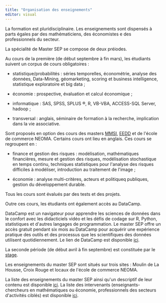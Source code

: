 ```yaml
---
title: "Organisation des enseignements"
editor: visual
---
```


La formation est pluridisciplinaire. Les enseignements sont dispensés à parts égales par des mathématiciens, des économistes e des professionnels du secteur.

La spécialité de Master SEP se compose de deux préiodes.

Au cours de la première (de début septembre à fin mars), les étudiants suivent un corpus de cours obligatoires :

-   statistique/probabilités : séries temporelles, économétrie, analyse des données, Data-Mining, géomarketing, scoring et business intelligence, statistique exploratoire et big data ;

-   économie : prospective, évaluation et calcul économique ;

-   informatique : SAS, SPSS, SPLUS ®, R, VB-VBA, ACCESS-SQL Server, hadoop ;

-   transversal : anglais, séminaire de formation à la recherche, implication dans la vie associative.

Sont proposés en option des cours des masters [MMSI](http://mathinfo.univ-reims.fr/MMSI/), [EEDD](http://espadd.fr/la-specialite-eedd/) et de l\'école de commerce NEOMA. Certains cours ont lieu en anglais. Ces cours se regroupent en :

-   finance et gestion des risques : modélisation, mathématiques financières, mesure et gestion des risques, modélisation stochastique en temps continu, techniques statistiques pour l\'analyse des risques difficiles à modéliser, introduction au traitement de l\'image ;

-   économie : analyse multi-critères, acteurs et politiqueq publiques, gestion du développement durable.

Tous les cours sont évalués par des tests et des projets.

Outre ces cours, les étudiants ont également accès au DataCamp.

DataCamp est un navigateur pour apprendre les sciences de données dans le confort avec les didacticiels vidéo et les défis de codage sur R, Python, statistiques et d\'autres langages de programmation. Le master SEP offre un accès gratuit pendant six mois au DataCamp pour acquérir une expérience pratique des outils et des processus que les scientifiques des données utilisent quotidiennement. Le lien de DataCamp est disponible [ici](http://www.datacamp.com/).

La seconde période (de début avril à fin septembre) est constituée par le [stage](http://mastersep.fr/?page_id=278).

Les enseignements du master SEP sont situés sur trois sites : Moulin de La Housse, Croix Rouge et locaux de l\'école de commerce NEOMA.

La liste des enseignements du master SEP ainsi qu\'un descriptif de leur contenu est disponible [ici](http://mastersep.fr/?page_id=14). La liste des intervenants (enseignants-chercheurs en mathématiques ou économie, professionnels des secteurs d\'activités ciblés) est disponible [ici](http://mastersep.fr/?page_id=309).
